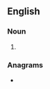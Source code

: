 ==English==

===Noun===
{{head|en|noun plural form}}

# {{plural of|siding|lang=en}}

===Anagrams===
* {{anagrams|en|dissing}}